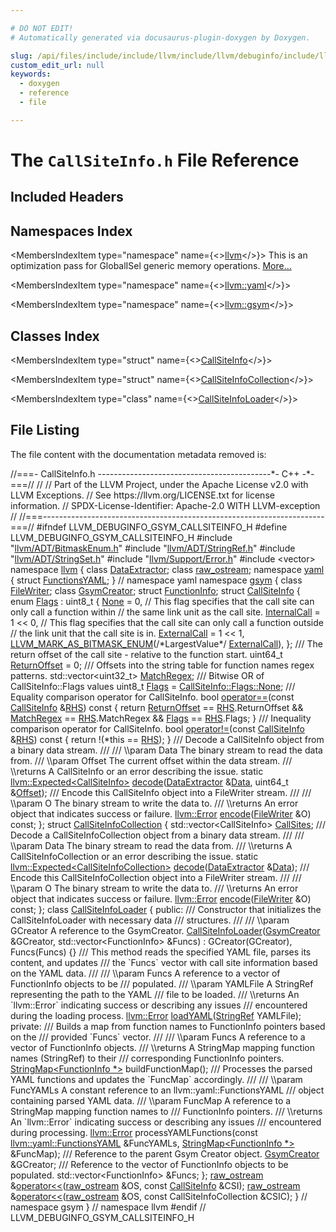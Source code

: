 ```yaml
---

# DO NOT EDIT!
# Automatically generated via docusaurus-plugin-doxygen by Doxygen.

slug: /api/files/include/include/llvm/include/llvm/debuginfo/include/llvm/debuginfo/gsym/callsiteinfo-h
custom_edit_url: null
keywords:
  - doxygen
  - reference
  - file

---
```





# The `CallSiteInfo.h` File Reference

<DoxygenPage pluginConfig={pluginConfig}>



## Included Headers

<IncludesList>
<IncludesListItem
  filePath="llvm/ADT/BitmaskEnum.h"
  permalink="/docs/api/files/include/include/llvm/include/llvm/adt/bitmaskenum-h"
  isLocal="true" />
<IncludesListItem
  filePath="llvm/ADT/StringRef.h"
  permalink="/docs/api/files/include/include/llvm/include/llvm/adt/stringref-h"
  isLocal="true" />
<IncludesListItem
  filePath="llvm/ADT/StringSet.h"
  permalink="/docs/api/files/include/include/llvm/include/llvm/adt/stringset-h"
  isLocal="true" />
<IncludesListItem
  filePath="llvm/Support/Error.h"
  permalink="/docs/api/files/include/include/llvm/include/llvm/support/error-h"
  isLocal="true" />
<IncludesListItem
  filePath="vector"
  permalink=""
  isLocal="false" />
</IncludesList>

## Namespaces Index

<MembersIndex>

<MembersIndexItem
  type="namespace"
  name={<><a href="/docs/api/namespaces/llvm">llvm</a></>}>
This is an optimization pass for GlobalISel generic memory operations. <a href="/docs/api/namespaces/llvm/#details">More...</a>
</MembersIndexItem>

<MembersIndexItem
  type="namespace"
  name={<><a href="/docs/api/namespaces/llvm/yaml">llvm::yaml</a></>}>
</MembersIndexItem>

<MembersIndexItem
  type="namespace"
  name={<><a href="/docs/api/namespaces/llvm/gsym">llvm::gsym</a></>}>
</MembersIndexItem>

</MembersIndex>

## Classes Index

<MembersIndex>

<MembersIndexItem
  type="struct"
  name={<><a href="/docs/api/structs/llvm/gsym/callsiteinfo">CallSiteInfo</a></>}>
</MembersIndexItem>

<MembersIndexItem
  type="struct"
  name={<><a href="/docs/api/structs/llvm/gsym/callsiteinfocollection">CallSiteInfoCollection</a></>}>
</MembersIndexItem>

<MembersIndexItem
  type="class"
  name={<><a href="/docs/api/classes/llvm/gsym/callsiteinfoloader">CallSiteInfoLoader</a></>}>
</MembersIndexItem>

</MembersIndex>


## File Listing

The file content with the documentation metadata removed is:

<ProgramListing>

<Link id="l00001" /><CodeLine lineNumber="1"><Highlight kind="comment">//===- CallSiteInfo.h -------------------------------------------&#42;- C++ -&#42;-===//</Highlight><Highlight kind="normal"></Highlight></CodeLine>
<Link id="l00002" /><CodeLine lineNumber="2"><Highlight kind="normal"></Highlight><Highlight kind="comment">//</Highlight><Highlight kind="normal"></Highlight></CodeLine>
<Link id="l00003" /><CodeLine lineNumber="3"><Highlight kind="normal"></Highlight><Highlight kind="comment">// Part of the LLVM Project, under the Apache License v2.0 with LLVM Exceptions.</Highlight><Highlight kind="normal"></Highlight></CodeLine>
<Link id="l00004" /><CodeLine lineNumber="4"><Highlight kind="normal"></Highlight><Highlight kind="comment">// See https://llvm.org/LICENSE.txt for license information.</Highlight><Highlight kind="normal"></Highlight></CodeLine>
<Link id="l00005" /><CodeLine lineNumber="5"><Highlight kind="normal"></Highlight><Highlight kind="comment">// SPDX-License-Identifier: Apache-2.0 WITH LLVM-exception</Highlight><Highlight kind="normal"></Highlight></CodeLine>
<Link id="l00006" /><CodeLine lineNumber="6"><Highlight kind="normal"></Highlight><Highlight kind="comment">//</Highlight><Highlight kind="normal"></Highlight></CodeLine>
<Link id="l00007" /><CodeLine lineNumber="7"><Highlight kind="normal"></Highlight><Highlight kind="comment">//===----------------------------------------------------------------------===//</Highlight><Highlight kind="normal"></Highlight></CodeLine>
<Link id="l00008" /><CodeLine lineNumber="8"><Highlight kind="normal"></Highlight></CodeLine>
<Link id="l00009" /><CodeLine lineNumber="9"><Highlight kind="normal"></Highlight><Highlight kind="preprocessor">#ifndef LLVM&#95;DEBUGINFO&#95;GSYM&#95;CALLSITEINFO&#95;H</Highlight><Highlight kind="normal"></Highlight></CodeLine>
<Link id="l00010" /><CodeLine lineNumber="10"><Highlight kind="normal"></Highlight><Highlight kind="preprocessor">#define LLVM&#95;DEBUGINFO&#95;GSYM&#95;CALLSITEINFO&#95;H</Highlight><Highlight kind="normal"></Highlight></CodeLine>
<Link id="l00011" /><CodeLine lineNumber="11"><Highlight kind="normal"></Highlight></CodeLine>
<Link id="l00012" /><CodeLine lineNumber="12"><Highlight kind="normal"></Highlight><Highlight kind="preprocessor">#include &quot;<a href="/docs/api/files/include/include/llvm/include/llvm/adt/bitmaskenum-h">llvm/ADT/BitmaskEnum.h</a>&quot;</Highlight><Highlight kind="normal"></Highlight></CodeLine>
<Link id="l00013" /><CodeLine lineNumber="13"><Highlight kind="normal"></Highlight><Highlight kind="preprocessor">#include &quot;<a href="/docs/api/files/include/include/llvm/include/llvm/adt/stringref-h">llvm/ADT/StringRef.h</a>&quot;</Highlight><Highlight kind="normal"></Highlight></CodeLine>
<Link id="l00014" /><CodeLine lineNumber="14"><Highlight kind="normal"></Highlight><Highlight kind="preprocessor">#include &quot;<a href="/docs/api/files/include/include/llvm/include/llvm/adt/stringset-h">llvm/ADT/StringSet.h</a>&quot;</Highlight><Highlight kind="normal"></Highlight></CodeLine>
<Link id="l00015" /><CodeLine lineNumber="15"><Highlight kind="normal"></Highlight><Highlight kind="preprocessor">#include &quot;<a href="/docs/api/files/include/include/llvm/include/llvm/support/error-h">llvm/Support/Error.h</a>&quot;</Highlight><Highlight kind="normal"></Highlight></CodeLine>
<Link id="l00016" /><CodeLine lineNumber="16"><Highlight kind="normal"></Highlight><Highlight kind="preprocessor">#include &lt;vector&gt;</Highlight><Highlight kind="normal"></Highlight></CodeLine>
<Link id="l00017" /><CodeLine lineNumber="17"><Highlight kind="normal"></Highlight></CodeLine>
<Link id="l00018" /><CodeLine lineNumber="18"><Highlight kind="normal"></Highlight><Highlight kind="keyword">namespace </Highlight><Highlight kind="normal"><a href="/docs/api/namespaces/llvm">llvm</a> &#123;</Highlight></CodeLine>
<Link id="l00019" /><CodeLine lineNumber="19"><Highlight kind="normal"></Highlight><Highlight kind="keyword">class </Highlight><Highlight kind="normal"><a href="/docs/api/classes/llvm/dataextractor">DataExtractor</a>;</Highlight></CodeLine>
<Link id="l00020" /><CodeLine lineNumber="20"><Highlight kind="normal"></Highlight><Highlight kind="keyword">class </Highlight><Highlight kind="normal"><a href="/docs/api/classes/llvm/raw-ostream">raw&#95;ostream</a>;</Highlight></CodeLine>
<Link id="l00021" /><CodeLine lineNumber="21"><Highlight kind="normal"></Highlight></CodeLine>
<Link id="l00022" /><CodeLine lineNumber="22"><Highlight kind="normal"></Highlight><Highlight kind="keyword">namespace </Highlight><Highlight kind="normal"><a href="/docs/api/namespaces/llvm/yaml">yaml</a> &#123;</Highlight></CodeLine>
<Link id="l00023" /><CodeLine lineNumber="23"><Highlight kind="normal"></Highlight><Highlight kind="keyword">struct </Highlight><Highlight kind="normal"><a href="/docs/api/structs/llvm/yaml/functionsyaml">FunctionsYAML</a>;</Highlight></CodeLine>
<Link id="l00024" /><CodeLine lineNumber="24"><Highlight kind="normal">&#125; </Highlight><Highlight kind="comment">// namespace yaml</Highlight><Highlight kind="normal"></Highlight></CodeLine>
<Link id="l00025" /><CodeLine lineNumber="25"><Highlight kind="normal"></Highlight></CodeLine>
<Link id="l00026" /><CodeLine lineNumber="26" lineLink="/docs/api/namespaces/llvm/gsym"><Highlight kind="normal"></Highlight><Highlight kind="keyword">namespace </Highlight><Highlight kind="normal"><a href="/docs/api/namespaces/llvm/gsym">gsym</a> &#123;</Highlight></CodeLine>
<Link id="l00027" /><CodeLine lineNumber="27"><Highlight kind="normal"></Highlight><Highlight kind="keyword">class </Highlight><Highlight kind="normal"><a href="/docs/api/classes/llvm/gsym/filewriter">FileWriter</a>;</Highlight></CodeLine>
<Link id="l00028" /><CodeLine lineNumber="28"><Highlight kind="normal"></Highlight><Highlight kind="keyword">class </Highlight><Highlight kind="normal"><a href="/docs/api/classes/llvm/gsym/gsymcreator">GsymCreator</a>;</Highlight></CodeLine>
<Link id="l00029" /><CodeLine lineNumber="29"><Highlight kind="normal"></Highlight><Highlight kind="keyword">struct </Highlight><Highlight kind="normal"><a href="/docs/api/structs/llvm/gsym/functioninfo">FunctionInfo</a>;</Highlight></CodeLine>
<Link id="l00030" /><CodeLine lineNumber="30" lineLink="/docs/api/structs/llvm/gsym/callsiteinfo"><Highlight kind="normal"></Highlight><Highlight kind="keyword">struct </Highlight><Highlight kind="normal"><a href="/docs/api/structs/llvm/gsym/callsiteinfo">CallSiteInfo</a> &#123;</Highlight></CodeLine>
<Link id="l00031" /><CodeLine lineNumber="31" lineLink="/docs/api/structs/llvm/gsym/callsiteinfo/#aced76967548a86d559ae0b349755c0f7"><Highlight kind="normal">  </Highlight><Highlight kind="keyword">enum</Highlight><Highlight kind="normal"> <a href="/docs/api/structs/llvm/gsym/callsiteinfo/#aced76967548a86d559ae0b349755c0f7">Flags</a> : uint8&#95;t &#123;</Highlight></CodeLine>
<Link id="l00032" /><CodeLine lineNumber="32" lineLink="/docs/api/structs/llvm/gsym/callsiteinfo/#aced76967548a86d559ae0b349755c0f7a1e0e4b3343db783006649575e4a9b7ef"><Highlight kind="normal">    <a href="/docs/api/structs/llvm/gsym/callsiteinfo/#aced76967548a86d559ae0b349755c0f7a1e0e4b3343db783006649575e4a9b7ef">None</a> = 0,</Highlight></CodeLine>
<Link id="l00033" /><CodeLine lineNumber="33"><Highlight kind="normal">    </Highlight><Highlight kind="comment">// This flag specifies that the call site can only call a function within</Highlight><Highlight kind="normal"></Highlight></CodeLine>
<Link id="l00034" /><CodeLine lineNumber="34"><Highlight kind="normal">    </Highlight><Highlight kind="comment">// the same link unit as the call site.</Highlight><Highlight kind="normal"></Highlight></CodeLine>
<Link id="l00035" /><CodeLine lineNumber="35" lineLink="/docs/api/structs/llvm/gsym/callsiteinfo/#aced76967548a86d559ae0b349755c0f7a6df5bef433fbaea29a0f93375ffebc36"><Highlight kind="normal">    <a href="/docs/api/structs/llvm/gsym/callsiteinfo/#aced76967548a86d559ae0b349755c0f7a6df5bef433fbaea29a0f93375ffebc36">InternalCall</a> = 1 &lt;&lt; 0,</Highlight></CodeLine>
<Link id="l00036" /><CodeLine lineNumber="36"><Highlight kind="normal">    </Highlight><Highlight kind="comment">// This flag specifies that the call site can only call a function outside</Highlight><Highlight kind="normal"></Highlight></CodeLine>
<Link id="l00037" /><CodeLine lineNumber="37"><Highlight kind="normal">    </Highlight><Highlight kind="comment">// the link unit that the call site is in.</Highlight><Highlight kind="normal"></Highlight></CodeLine>
<Link id="l00038" /><CodeLine lineNumber="38" lineLink="/docs/api/structs/llvm/gsym/callsiteinfo/#aced76967548a86d559ae0b349755c0f7ae0cc01e472339cb43229324899820e47"><Highlight kind="normal">    <a href="/docs/api/structs/llvm/gsym/callsiteinfo/#aced76967548a86d559ae0b349755c0f7ae0cc01e472339cb43229324899820e47">ExternalCall</a> = 1 &lt;&lt; 1,</Highlight></CodeLine>
<Link id="l00039" /><CodeLine lineNumber="39"><Highlight kind="normal"></Highlight></CodeLine>
<Link id="l00040" /><CodeLine lineNumber="40" lineLink="/docs/api/structs/llvm/gsym/callsiteinfo/#aced76967548a86d559ae0b349755c0f7a037c3e2c9fb314f23ae9a17108096b72"><Highlight kind="normal">    <a href="/docs/api/structs/llvm/gsym/callsiteinfo/#aced76967548a86d559ae0b349755c0f7a037c3e2c9fb314f23ae9a17108096b72">LLVM&#95;MARK&#95;AS&#95;BITMASK&#95;ENUM</a>(</Highlight><Highlight kind="comment">/&#42;LargestValue&#42;/</Highlight><Highlight kind="normal"> <a href="/docs/api/structs/llvm/gsym/callsiteinfo/#aced76967548a86d559ae0b349755c0f7ae0cc01e472339cb43229324899820e47">ExternalCall</a>),</Highlight></CodeLine>
<Link id="l00041" /><CodeLine lineNumber="41"><Highlight kind="normal">  &#125;;</Highlight></CodeLine>
<Link id="l00042" /><CodeLine lineNumber="42"><Highlight kind="normal"></Highlight><Highlight kind="comment"></Highlight></CodeLine>
<Link id="l00043" /><CodeLine lineNumber="43"><Highlight kind="comment">  /// The return offset of the call site - relative to the function start.</Highlight><Highlight kind="normal"></Highlight></CodeLine>
<Link id="l00044" /><CodeLine lineNumber="44" lineLink="/docs/api/structs/llvm/gsym/callsiteinfo/#a26c0bff4e03d1b8593ffd2590c20efcb"><Highlight kind="normal">  uint64&#95;t <a href="/docs/api/structs/llvm/gsym/callsiteinfo/#a26c0bff4e03d1b8593ffd2590c20efcb">ReturnOffset</a> = 0;</Highlight></CodeLine>
<Link id="l00045" /><CodeLine lineNumber="45"><Highlight kind="normal"></Highlight><Highlight kind="comment"></Highlight></CodeLine>
<Link id="l00046" /><CodeLine lineNumber="46"><Highlight kind="comment">  /// Offsets into the string table for function names regex patterns.</Highlight><Highlight kind="normal"></Highlight></CodeLine>
<Link id="l00047" /><CodeLine lineNumber="47" lineLink="/docs/api/structs/llvm/gsym/callsiteinfo/#a04c72564fa58d17a8082073d5efcf101"><Highlight kind="normal">  std::vector&lt;uint32&#95;t&gt; <a href="/docs/api/structs/llvm/gsym/callsiteinfo/#a04c72564fa58d17a8082073d5efcf101">MatchRegex</a>;</Highlight></CodeLine>
<Link id="l00048" /><CodeLine lineNumber="48"><Highlight kind="normal"></Highlight><Highlight kind="comment"></Highlight></CodeLine>
<Link id="l00049" /><CodeLine lineNumber="49"><Highlight kind="comment">  /// Bitwise OR of CallSiteInfo::Flags values</Highlight><Highlight kind="normal"></Highlight></CodeLine>
<Link id="l00050" /><CodeLine lineNumber="50" lineLink="/docs/api/structs/llvm/gsym/callsiteinfo/#a90d7c81a5c2fb69ae18c91d0820ed0f0"><Highlight kind="normal">  uint8&#95;t <a href="/docs/api/structs/llvm/gsym/callsiteinfo/#aced76967548a86d559ae0b349755c0f7">Flags</a> = <a href="/docs/api/structs/llvm/gsym/callsiteinfo/#aced76967548a86d559ae0b349755c0f7a1e0e4b3343db783006649575e4a9b7ef">CallSiteInfo::Flags::None</a>;</Highlight></CodeLine>
<Link id="l00051" /><CodeLine lineNumber="51"><Highlight kind="normal"></Highlight><Highlight kind="comment"></Highlight></CodeLine>
<Link id="l00052" /><CodeLine lineNumber="52"><Highlight kind="comment">  /// Equality comparison operator for CallSiteInfo.</Highlight><Highlight kind="normal"></Highlight></CodeLine>
<Link id="l00053" /><CodeLine lineNumber="53" lineLink="/docs/api/structs/llvm/gsym/callsiteinfo/#abd5d38d17b8b312c47cbf8b0d3cc9376"><Highlight kind="normal">  </Highlight><Highlight kind="keywordtype">bool</Highlight><Highlight kind="normal"> <a href="/docs/api/structs/llvm/gsym/callsiteinfo/#abd5d38d17b8b312c47cbf8b0d3cc9376">operator==</a>(</Highlight><Highlight kind="keyword">const</Highlight><Highlight kind="normal"> <a href="/docs/api/structs/llvm/gsym/callsiteinfo">CallSiteInfo</a> &amp;<a href="/docs/api/files/lib/lib/target/lib/target/x86/x86partialreduction-cpp/#a87b8bfbbe9d8f7146d7f20a5fb42efd0">RHS</a>)</Highlight><Highlight kind="keyword"> const </Highlight><Highlight kind="normal">&#123;</Highlight></CodeLine>
<Link id="l00054" /><CodeLine lineNumber="54"><Highlight kind="normal">    </Highlight><Highlight kind="keywordflow">return</Highlight><Highlight kind="normal"> <a href="/docs/api/structs/llvm/gsym/callsiteinfo/#a26c0bff4e03d1b8593ffd2590c20efcb">ReturnOffset</a> == <a href="/docs/api/files/lib/lib/target/lib/target/x86/x86partialreduction-cpp/#a87b8bfbbe9d8f7146d7f20a5fb42efd0">RHS</a>.ReturnOffset &amp;&amp; <a href="/docs/api/structs/llvm/gsym/callsiteinfo/#a04c72564fa58d17a8082073d5efcf101">MatchRegex</a> == <a href="/docs/api/files/lib/lib/target/lib/target/x86/x86partialreduction-cpp/#a87b8bfbbe9d8f7146d7f20a5fb42efd0">RHS</a>.MatchRegex &amp;&amp;</Highlight></CodeLine>
<Link id="l00055" /><CodeLine lineNumber="55"><Highlight kind="normal">           <a href="/docs/api/structs/llvm/gsym/callsiteinfo/#aced76967548a86d559ae0b349755c0f7">Flags</a> == <a href="/docs/api/files/lib/lib/target/lib/target/x86/x86partialreduction-cpp/#a87b8bfbbe9d8f7146d7f20a5fb42efd0">RHS</a>.Flags;</Highlight></CodeLine>
<Link id="l00056" /><CodeLine lineNumber="56"><Highlight kind="normal">  &#125;</Highlight></CodeLine>
<Link id="l00057" /><CodeLine lineNumber="57"><Highlight kind="normal"></Highlight><Highlight kind="comment"></Highlight></CodeLine>
<Link id="l00058" /><CodeLine lineNumber="58"><Highlight kind="comment">  /// Inequality comparison operator for CallSiteInfo.</Highlight><Highlight kind="normal"></Highlight></CodeLine>
<Link id="l00059" /><CodeLine lineNumber="59" lineLink="/docs/api/structs/llvm/gsym/callsiteinfo/#a56fe3d55410364f902be67311073b0d0"><Highlight kind="normal">  </Highlight><Highlight kind="keywordtype">bool</Highlight><Highlight kind="normal"> <a href="/docs/api/structs/llvm/gsym/callsiteinfo/#a56fe3d55410364f902be67311073b0d0">operator!=</a>(</Highlight><Highlight kind="keyword">const</Highlight><Highlight kind="normal"> <a href="/docs/api/structs/llvm/gsym/callsiteinfo">CallSiteInfo</a> &amp;<a href="/docs/api/files/lib/lib/target/lib/target/x86/x86partialreduction-cpp/#a87b8bfbbe9d8f7146d7f20a5fb42efd0">RHS</a>)</Highlight><Highlight kind="keyword"> const </Highlight><Highlight kind="normal">&#123; </Highlight><Highlight kind="keywordflow">return</Highlight><Highlight kind="normal"> !(&#42;</Highlight><Highlight kind="keyword">this</Highlight><Highlight kind="normal"> == <a href="/docs/api/files/lib/lib/target/lib/target/x86/x86partialreduction-cpp/#a87b8bfbbe9d8f7146d7f20a5fb42efd0">RHS</a>); &#125;</Highlight></CodeLine>
<Link id="l00060" /><CodeLine lineNumber="60"><Highlight kind="normal"></Highlight><Highlight kind="comment"></Highlight></CodeLine>
<Link id="l00061" /><CodeLine lineNumber="61"><Highlight kind="comment">  /// Decode a CallSiteInfo object from a binary data stream.</Highlight></CodeLine>
<Link id="l00062" /><CodeLine lineNumber="62"><Highlight kind="comment">  ///</Highlight></CodeLine>
<Link id="l00063" /><CodeLine lineNumber="63"><Highlight kind="comment">  /// \\param Data The binary stream to read the data from.</Highlight></CodeLine>
<Link id="l00064" /><CodeLine lineNumber="64"><Highlight kind="comment">  /// \\param Offset The current offset within the data stream.</Highlight></CodeLine>
<Link id="l00065" /><CodeLine lineNumber="65"><Highlight kind="comment">  /// \\returns A CallSiteInfo or an error describing the issue.</Highlight><Highlight kind="normal"></Highlight></CodeLine>
<Link id="l00066" /><CodeLine lineNumber="66"><Highlight kind="normal">  </Highlight><Highlight kind="keyword">static</Highlight><Highlight kind="normal"> <a href="/docs/api/classes/llvm/expected">llvm::Expected&lt;CallSiteInfo&gt;</a> <a href="/docs/api/structs/llvm/gsym/callsiteinfo/#a596705578fd132b4b9793bb9e0a454d4">decode</a>(<a href="/docs/api/classes/llvm/dataextractor">DataExtractor</a> &amp;<a href="/docs/api/namespaces/llvm/#aa20539e89704d20b98b97e9c3feac934">Data</a>,</Highlight></CodeLine>
<Link id="l00067" /><CodeLine lineNumber="67"><Highlight kind="normal">                                             uint64&#95;t &amp;<a href="/docs/api/namespaces/llvm/#a05f5b9a11bdcc5feba62899f95dcf878a3134224cba2545bc57954d3b072aebb4">Offset</a>);</Highlight></CodeLine>
<Link id="l00068" /><CodeLine lineNumber="68"><Highlight kind="normal"></Highlight><Highlight kind="comment"></Highlight></CodeLine>
<Link id="l00069" /><CodeLine lineNumber="69"><Highlight kind="comment">  /// Encode this CallSiteInfo object into a FileWriter stream.</Highlight></CodeLine>
<Link id="l00070" /><CodeLine lineNumber="70"><Highlight kind="comment">  ///</Highlight></CodeLine>
<Link id="l00071" /><CodeLine lineNumber="71"><Highlight kind="comment">  /// \\param O The binary stream to write the data to.</Highlight></CodeLine>
<Link id="l00072" /><CodeLine lineNumber="72"><Highlight kind="comment">  /// \\returns An error object that indicates success or failure.</Highlight><Highlight kind="normal"></Highlight></CodeLine>
<Link id="l00073" /><CodeLine lineNumber="73"><Highlight kind="normal">  <a href="/docs/api/classes/llvm/error">llvm::Error</a> <a href="/docs/api/structs/llvm/gsym/callsiteinfo/#a04a75849a90c95c00d22f3894a196bc5">encode</a>(<a href="/docs/api/classes/llvm/gsym/filewriter">FileWriter</a> &amp;O) </Highlight><Highlight kind="keyword">const</Highlight><Highlight kind="normal">;</Highlight></CodeLine>
<Link id="l00074" /><CodeLine lineNumber="74"><Highlight kind="normal">&#125;;</Highlight></CodeLine>
<Link id="l00075" /><CodeLine lineNumber="75"><Highlight kind="normal"></Highlight></CodeLine>
<Link id="l00076" /><CodeLine lineNumber="76" lineLink="/docs/api/structs/llvm/gsym/callsiteinfocollection"><Highlight kind="normal"></Highlight><Highlight kind="keyword">struct </Highlight><Highlight kind="normal"><a href="/docs/api/structs/llvm/gsym/callsiteinfocollection">CallSiteInfoCollection</a> &#123;</Highlight></CodeLine>
<Link id="l00077" /><CodeLine lineNumber="77" lineLink="/docs/api/structs/llvm/gsym/callsiteinfocollection/#a3d5d409c866a7de92877f77cb8f638de"><Highlight kind="normal">  std::vector&lt;CallSiteInfo&gt; <a href="/docs/api/structs/llvm/gsym/callsiteinfocollection/#a3d5d409c866a7de92877f77cb8f638de">CallSites</a>;</Highlight></CodeLine>
<Link id="l00078" /><CodeLine lineNumber="78"><Highlight kind="normal"></Highlight><Highlight kind="comment"></Highlight></CodeLine>
<Link id="l00079" /><CodeLine lineNumber="79"><Highlight kind="comment">  /// Decode a CallSiteInfoCollection object from a binary data stream.</Highlight></CodeLine>
<Link id="l00080" /><CodeLine lineNumber="80"><Highlight kind="comment">  ///</Highlight></CodeLine>
<Link id="l00081" /><CodeLine lineNumber="81"><Highlight kind="comment">  /// \\param Data The binary stream to read the data from.</Highlight></CodeLine>
<Link id="l00082" /><CodeLine lineNumber="82"><Highlight kind="comment">  /// \\returns A CallSiteInfoCollection or an error describing the issue.</Highlight><Highlight kind="normal"></Highlight></CodeLine>
<Link id="l00083" /><CodeLine lineNumber="83"><Highlight kind="normal">  </Highlight><Highlight kind="keyword">static</Highlight><Highlight kind="normal"> <a href="/docs/api/classes/llvm/expected">llvm::Expected&lt;CallSiteInfoCollection&gt;</a> <a href="/docs/api/structs/llvm/gsym/callsiteinfocollection/#ade8c3030c7854f2dce476b50e2102815">decode</a>(<a href="/docs/api/classes/llvm/dataextractor">DataExtractor</a> &amp;<a href="/docs/api/namespaces/llvm/#aa20539e89704d20b98b97e9c3feac934">Data</a>);</Highlight></CodeLine>
<Link id="l00084" /><CodeLine lineNumber="84"><Highlight kind="normal"></Highlight><Highlight kind="comment"></Highlight></CodeLine>
<Link id="l00085" /><CodeLine lineNumber="85"><Highlight kind="comment">  /// Encode this CallSiteInfoCollection object into a FileWriter stream.</Highlight></CodeLine>
<Link id="l00086" /><CodeLine lineNumber="86"><Highlight kind="comment">  ///</Highlight></CodeLine>
<Link id="l00087" /><CodeLine lineNumber="87"><Highlight kind="comment">  /// \\param O The binary stream to write the data to.</Highlight></CodeLine>
<Link id="l00088" /><CodeLine lineNumber="88"><Highlight kind="comment">  /// \\returns An error object that indicates success or failure.</Highlight><Highlight kind="normal"></Highlight></CodeLine>
<Link id="l00089" /><CodeLine lineNumber="89"><Highlight kind="normal">  <a href="/docs/api/classes/llvm/error">llvm::Error</a> <a href="/docs/api/structs/llvm/gsym/callsiteinfocollection/#a369566f0a63d8b39c91018ae3c9cf95d">encode</a>(<a href="/docs/api/classes/llvm/gsym/filewriter">FileWriter</a> &amp;O) </Highlight><Highlight kind="keyword">const</Highlight><Highlight kind="normal">;</Highlight></CodeLine>
<Link id="l00090" /><CodeLine lineNumber="90"><Highlight kind="normal">&#125;;</Highlight></CodeLine>
<Link id="l00091" /><CodeLine lineNumber="91"><Highlight kind="normal"></Highlight></CodeLine>
<Link id="l00092" /><CodeLine lineNumber="92" lineLink="/docs/api/classes/llvm/gsym/callsiteinfoloader"><Highlight kind="normal"></Highlight><Highlight kind="keyword">class </Highlight><Highlight kind="normal"><a href="/docs/api/classes/llvm/gsym/callsiteinfoloader/#afb98f699283ca3c44ceec5b16c2d9c9c">CallSiteInfoLoader</a> &#123;</Highlight></CodeLine>
<Link id="l00093" /><CodeLine lineNumber="93"><Highlight kind="normal"></Highlight><Highlight kind="keyword">public</Highlight><Highlight kind="normal">:</Highlight><Highlight kind="comment"></Highlight></CodeLine>
<Link id="l00094" /><CodeLine lineNumber="94"><Highlight kind="comment">  /// Constructor that initializes the CallSiteInfoLoader with necessary data</Highlight></CodeLine>
<Link id="l00095" /><CodeLine lineNumber="95"><Highlight kind="comment">  /// structures.</Highlight></CodeLine>
<Link id="l00096" /><CodeLine lineNumber="96"><Highlight kind="comment">  ///</Highlight></CodeLine>
<Link id="l00097" /><CodeLine lineNumber="97"><Highlight kind="comment">  /// \\param GCreator A reference to the GsymCreator.</Highlight><Highlight kind="normal"></Highlight></CodeLine>
<Link id="l00098" /><CodeLine lineNumber="98" lineLink="/docs/api/classes/llvm/gsym/callsiteinfoloader/#afb98f699283ca3c44ceec5b16c2d9c9c"><Highlight kind="normal">  <a href="/docs/api/classes/llvm/gsym/callsiteinfoloader/#afb98f699283ca3c44ceec5b16c2d9c9c">CallSiteInfoLoader</a>(<a href="/docs/api/classes/llvm/gsym/gsymcreator">GsymCreator</a> &amp;GCreator, std::vector&lt;FunctionInfo&gt; &amp;Funcs)</Highlight></CodeLine>
<Link id="l00099" /><CodeLine lineNumber="99"><Highlight kind="normal">      : GCreator(GCreator), Funcs(Funcs) &#123;&#125;</Highlight></CodeLine>
<Link id="l00100" /><CodeLine lineNumber="100"><Highlight kind="normal"></Highlight><Highlight kind="comment"></Highlight></CodeLine>
<Link id="l00101" /><CodeLine lineNumber="101"><Highlight kind="comment">  /// This method reads the specified YAML file, parses its content, and updates</Highlight></CodeLine>
<Link id="l00102" /><CodeLine lineNumber="102"><Highlight kind="comment">  /// the &#96;Funcs&#96; vector with call site information based on the YAML data.</Highlight></CodeLine>
<Link id="l00103" /><CodeLine lineNumber="103"><Highlight kind="comment">  ///</Highlight></CodeLine>
<Link id="l00104" /><CodeLine lineNumber="104"><Highlight kind="comment">  /// \\param Funcs A reference to a vector of FunctionInfo objects to be</Highlight></CodeLine>
<Link id="l00105" /><CodeLine lineNumber="105"><Highlight kind="comment">  /// populated.</Highlight></CodeLine>
<Link id="l00106" /><CodeLine lineNumber="106"><Highlight kind="comment">  /// \\param YAMLFile A StringRef representing the path to the YAML</Highlight></CodeLine>
<Link id="l00107" /><CodeLine lineNumber="107"><Highlight kind="comment">  /// file to be loaded.</Highlight></CodeLine>
<Link id="l00108" /><CodeLine lineNumber="108"><Highlight kind="comment">  /// \\returns An &#96;llvm::Error&#96; indicating success or describing any issues</Highlight></CodeLine>
<Link id="l00109" /><CodeLine lineNumber="109"><Highlight kind="comment">  /// encountered during the loading process.</Highlight><Highlight kind="normal"></Highlight></CodeLine>
<Link id="l00110" /><CodeLine lineNumber="110"><Highlight kind="normal">  <a href="/docs/api/classes/llvm/error">llvm::Error</a> <a href="/docs/api/classes/llvm/gsym/callsiteinfoloader/#af96a5f4033bb285a8570b073578aceb1">loadYAML</a>(<a href="/docs/api/classes/llvm/stringref">StringRef</a> YAMLFile);</Highlight></CodeLine>
<Link id="l00111" /><CodeLine lineNumber="111"><Highlight kind="normal"></Highlight></CodeLine>
<Link id="l00112" /><CodeLine lineNumber="112"><Highlight kind="normal"></Highlight><Highlight kind="keyword">private</Highlight><Highlight kind="normal">:</Highlight><Highlight kind="comment"></Highlight></CodeLine>
<Link id="l00113" /><CodeLine lineNumber="113"><Highlight kind="comment">  /// Builds a map from function names to FunctionInfo pointers based on the</Highlight></CodeLine>
<Link id="l00114" /><CodeLine lineNumber="114"><Highlight kind="comment">  /// provided &#96;Funcs&#96; vector.</Highlight></CodeLine>
<Link id="l00115" /><CodeLine lineNumber="115"><Highlight kind="comment">  ///</Highlight></CodeLine>
<Link id="l00116" /><CodeLine lineNumber="116"><Highlight kind="comment">  /// \\param Funcs A reference to a vector of FunctionInfo objects.</Highlight></CodeLine>
<Link id="l00117" /><CodeLine lineNumber="117"><Highlight kind="comment">  /// \\returns A StringMap mapping function names (StringRef) to their</Highlight></CodeLine>
<Link id="l00118" /><CodeLine lineNumber="118"><Highlight kind="comment">  /// corresponding FunctionInfo pointers.</Highlight><Highlight kind="normal"></Highlight></CodeLine>
<Link id="l00119" /><CodeLine lineNumber="119"><Highlight kind="normal">  <a href="/docs/api/classes/llvm/stringmap">StringMap&lt;FunctionInfo &#42;&gt;</a> buildFunctionMap();</Highlight></CodeLine>
<Link id="l00120" /><CodeLine lineNumber="120"><Highlight kind="normal"></Highlight><Highlight kind="comment"></Highlight></CodeLine>
<Link id="l00121" /><CodeLine lineNumber="121"><Highlight kind="comment">  /// Processes the parsed YAML functions and updates the &#96;FuncMap&#96; accordingly.</Highlight></CodeLine>
<Link id="l00122" /><CodeLine lineNumber="122"><Highlight kind="comment">  ///</Highlight></CodeLine>
<Link id="l00123" /><CodeLine lineNumber="123"><Highlight kind="comment">  /// \\param FuncYAMLs A constant reference to an llvm::yaml::FunctionsYAML</Highlight></CodeLine>
<Link id="l00124" /><CodeLine lineNumber="124"><Highlight kind="comment">  /// object containing parsed YAML data.</Highlight></CodeLine>
<Link id="l00125" /><CodeLine lineNumber="125"><Highlight kind="comment">  /// \\param FuncMap A reference to a StringMap mapping function names to</Highlight></CodeLine>
<Link id="l00126" /><CodeLine lineNumber="126"><Highlight kind="comment">  /// FunctionInfo pointers.</Highlight></CodeLine>
<Link id="l00127" /><CodeLine lineNumber="127"><Highlight kind="comment">  /// \\returns An &#96;llvm::Error&#96; indicating success or describing any issues</Highlight></CodeLine>
<Link id="l00128" /><CodeLine lineNumber="128"><Highlight kind="comment">  /// encountered during processing.</Highlight><Highlight kind="normal"></Highlight></CodeLine>
<Link id="l00129" /><CodeLine lineNumber="129"><Highlight kind="normal">  <a href="/docs/api/classes/llvm/error">llvm::Error</a> processYAMLFunctions(</Highlight><Highlight kind="keyword">const</Highlight><Highlight kind="normal"> <a href="/docs/api/structs/llvm/yaml/functionsyaml">llvm::yaml::FunctionsYAML</a> &amp;FuncYAMLs,</Highlight></CodeLine>
<Link id="l00130" /><CodeLine lineNumber="130"><Highlight kind="normal">                                   <a href="/docs/api/classes/llvm/stringmap">StringMap&lt;FunctionInfo &#42;&gt;</a> &amp;FuncMap);</Highlight></CodeLine>
<Link id="l00131" /><CodeLine lineNumber="131"><Highlight kind="normal"></Highlight><Highlight kind="comment"></Highlight></CodeLine>
<Link id="l00132" /><CodeLine lineNumber="132"><Highlight kind="comment">  /// Reference to the parent Gsym Creator object.</Highlight><Highlight kind="normal"></Highlight></CodeLine>
<Link id="l00133" /><CodeLine lineNumber="133"><Highlight kind="normal">  <a href="/docs/api/classes/llvm/gsym/gsymcreator">GsymCreator</a> &amp;GCreator;</Highlight></CodeLine>
<Link id="l00134" /><CodeLine lineNumber="134"><Highlight kind="normal"></Highlight><Highlight kind="comment"></Highlight></CodeLine>
<Link id="l00135" /><CodeLine lineNumber="135"><Highlight kind="comment">  /// Reference to the vector of FunctionInfo objects to be populated.</Highlight><Highlight kind="normal"></Highlight></CodeLine>
<Link id="l00136" /><CodeLine lineNumber="136"><Highlight kind="normal">  std::vector&lt;FunctionInfo&gt; &amp;Funcs;</Highlight></CodeLine>
<Link id="l00137" /><CodeLine lineNumber="137"><Highlight kind="normal">&#125;;</Highlight></CodeLine>
<Link id="l00138" /><CodeLine lineNumber="138"><Highlight kind="normal"></Highlight></CodeLine>
<Link id="l00139" /><CodeLine lineNumber="139"><Highlight kind="normal"><a href="/docs/api/classes/llvm/raw-ostream">raw&#95;ostream</a> &amp;<a href="/docs/api/namespaces/llvm/gsym/#a15f42fd0953ecc13d8122847660c0e5b">operator&lt;&lt;</a>(<a href="/docs/api/classes/llvm/raw-ostream">raw&#95;ostream</a> &amp;OS, </Highlight><Highlight kind="keyword">const</Highlight><Highlight kind="normal"> <a href="/docs/api/files/lib/lib/debuginfo/lib/debuginfo/gsym/functioninfo-cpp/#a3e1eb307ada3e1ef3a115f4c734aa5eeaa494eb85f92e884f7e730d15a4dec9c7">CallSiteInfo</a> &amp;CSI);</Highlight></CodeLine>
<Link id="l00140" /><CodeLine lineNumber="140"><Highlight kind="normal"><a href="/docs/api/classes/llvm/raw-ostream">raw&#95;ostream</a> &amp;<a href="/docs/api/namespaces/llvm/gsym/#a15f42fd0953ecc13d8122847660c0e5b">operator&lt;&lt;</a>(<a href="/docs/api/classes/llvm/raw-ostream">raw&#95;ostream</a> &amp;OS, </Highlight><Highlight kind="keyword">const</Highlight><Highlight kind="normal"> CallSiteInfoCollection &amp;CSIC);</Highlight></CodeLine>
<Link id="l00141" /><CodeLine lineNumber="141"><Highlight kind="normal"></Highlight></CodeLine>
<Link id="l00142" /><CodeLine lineNumber="142"><Highlight kind="normal">&#125; </Highlight><Highlight kind="comment">// namespace gsym</Highlight><Highlight kind="normal"></Highlight></CodeLine>
<Link id="l00143" /><CodeLine lineNumber="143"><Highlight kind="normal">&#125; </Highlight><Highlight kind="comment">// namespace llvm</Highlight><Highlight kind="normal"></Highlight></CodeLine>
<Link id="l00144" /><CodeLine lineNumber="144"><Highlight kind="normal"></Highlight></CodeLine>
<Link id="l00145" /><CodeLine lineNumber="145"><Highlight kind="normal"></Highlight><Highlight kind="preprocessor">#endif </Highlight><Highlight kind="comment">// LLVM&#95;DEBUGINFO&#95;GSYM&#95;CALLSITEINFO&#95;H</Highlight><Highlight kind="normal"></Highlight></CodeLine>

</ProgramListing>


</DoxygenPage>

